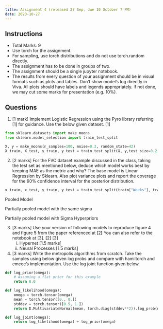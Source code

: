 ```yaml
---
title: Assignment 4 (released 27 Sep, due 10 October 7 PM)
date: 2023-10-27
---
```


## Instructions

- Total Marks: 9
- Use torch for the assignment.
- For sampling, use torch.distributions and do not use torch.random directly.
- The assignment has to be done in groups of two.
- The assignment should be a single jupyter notebook. 
- The results from every question of your assignment should be in visual formats such as plots and tables. Don't show model's log directly in Viva. All plots should have labels and legends appropriately. If not done, we may cut some marks for presentation (e.g. 10%).

## Questions 

1. [1 mark] Implement Logistic Regression using the Pyro library referring [1] for guidance. Use the below given dataset. 
[1] [](https://docs.pyro.ai/en/stable/)
```py
from sklearn.datasets import make_moons
from sklearn.model_selection import train_test_split

X, y = make_moons(n_samples=100, noise=0.3, random_state=42)
X_train, X_test, y_train, y_test = train_test_split(X, y,test_size=0.2, random_state=42)
```
2. [2 marks] For the FVC dataset example discussed in the class, taking the test set as mentioned below, deduce which model works best by keeping MAE as the metric and why? The base model is Linear Regression by Sklearn. Also plot variance plots and report the coverage for the 90% confidence interval for the posterior distribution.

```py
x_train, x_test, y_train, y_test = train_test_split(train["Weeks"], train['FVC'], train_size = 0.8, random_state = 0)
```
Pooled Model
\textbf{Pooled:}
\begin{align*}
\alpha &\sim \mathcal{N}(0, 500) \\
\beta &\sim \mathcal{N}(0, 500) \\
\sigma &\sim \text{HalfNormal}(100)
\end{align*}

Partially pooled model with the same sigma
\textbf{Partially pooled (with same sigma):}
\begin{align*}
\mu_\alpha &\sim \mathcal{N}(0, 500) \\
\sigma_\alpha &\sim \text{HalfNormal}(100) \\
\mu_\beta &\sim \mathcal{N}(0, 3) \\
\sigma_\beta &\sim \text{HalfNormal}(3) \\
\alpha_i &\sim \mathcal{N}(\mu_\alpha, \sigma_\alpha) \\
\beta_i &\sim \mathcal{N}(\mu_\beta, \sigma_\beta) \\
\sigma &\sim \text{HalfNormal}(100)
\end{align*}

Partially pooled model with Sigma Hyperpriors
\textbf{Partially pooled with sigma hyperpriors:}
\begin{align*}
\mu_\alpha &\sim \mathcal{N}(0, 500) \\
\sigma_\alpha &\sim \text{HalfNormal}(100) \\
\mu_\beta &\sim \mathcal{N}(0, 3) \\
\sigma_\beta &\sim \text{HalfNormal}(3) \\
\alpha_i &\sim \mathcal{N}(\mu_\alpha, \sigma_\alpha) \\
\beta_i &\sim \mathcal{N}(\mu_\beta, \sigma_\beta) \\
\mu_\sigma &\sim \mathcal{N}(0, 10) \\
\sigma_\sigma &\sim \text{HalfNormal}(30) \\
\gamma_\sigma &\sim \text{LogNormal}(\mu_\sigma, \sigma_\sigma) \\
\sigma_i &\sim \text{HalfNormal}(\gamma_\sigma)
\end{align*}

3. [3 marks] Use your version of following models to reproduce figure 4 and figure 5 from the paper referenced at [2] You can also refer to the notebook at [3].
[2] [](http://proceedings.mlr.press/v80/garnelo18a/garnelo18a.pdf)
[3] [](https://colab.research.google.com/drive/1i8gMWybkVhF66hqbjrSkbkMo54dIOJsx)
    i. Hypernet [1.5 marks]
    ii. Neural Processes [1.5 marks]

4. [3 marks] Write the metropolis algorithms from scratch. Take the samples using below given log probs and compare with hamiltorch and emcee’s implementation. Use the log joint function given below. 

```py
def log_prior(omega):
    # Assuming a flat prior for this example
    return 0.0

def log_likelihood(omega):
    omega = torch.tensor(omega)
    mean = torch.tensor([0., 0.])
    stddev = torch.tensor([0.5, 1.])
    return D.MultivariateNormal(mean, torch.diag(stddev**2)).log_prob(omega).sum()

def log_joint(omega):
    return log_likelihood(omega) + log_prior(omega)
```
